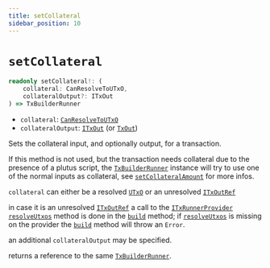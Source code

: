 ```yaml
---
title: setCollateral
sidebar_position: 10
---
```


# `setCollateral`

```ts
readonly setCollateral!: (
    collateral: CanResolveToUTxO,
    collateralOutput?: ITxOut 
) => TxBuilderRunner
```

- `collateral`: [`CanResolveToUTxO`](../miscellaneous/CanResolveToUTxO)
- `collateralOutput`: [`ITxOut`](../cardano-ledger-ts/interfaces/ITxOut) (or [`TxOut`](../cardano-ledger-ts/classes/TxOut.))

Sets the collateral input, and optionally output, for a transaction.

If this method is not used, but the transaction needs collateral due to the presence of a plutus script,
the [`TxBuilderRunner`](./TxBuilderRunner) instance will try to use one of the normal inputs as collateral,
see [`setCollateralAmount`](./setCollateralAmount) for more infos.

`collateral` can either be a resolved [`UTxO`](../cardano-ledger-ts/classes/UTxO)
or an unresolved [`ITxOutRef`](../cardano-ledger-ts/interfaces/ITxOutRef)

in case it is an unresolved [`ITxOutRef`](../cardano-ledger-ts/interfaces/ITxOutRef)
a call to the [`ITxRunnerProvider` `resolveUtxos`](./IProvider#iresolveutxos) method
is done in the [`build`](./build) method;
if [`resolveUtxos`](./IProvider#iresolveutxos) is missing on the provider the [`build`](./build) method will throw an `Error`.

an additional `collateralOutput` may be specified.

returns a reference to the same [`TxBuilderRunner`](./TxBuilderRunner).